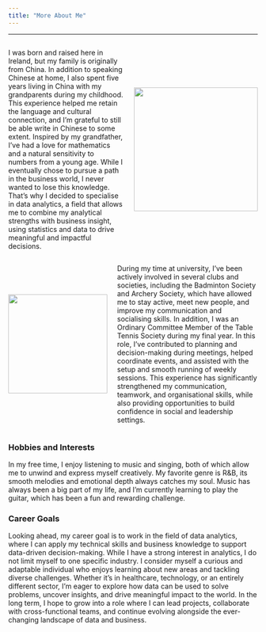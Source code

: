 ```yaml
---
title: "More About Me"
---
```


---

<div style="display: flex; align-items: center; flex-direction: row-reverse; gap: 20px;">
  <img src="assets/photo6.png" width="250px" style="border-radius: 1px;">
  <p>
I was born and raised here in Ireland, but my family is originally from China. In addition to speaking Chinese at home, I also spent five years living in China with my grandparents during my childhood. This experience helped me retain the language and cultural connection, and I’m grateful to still be able write in Chinese to some extent. Inspired by my grandfather, I’ve had a love for mathematics and a natural sensitivity to numbers from a young age. While I eventually chose to pursue a path in the business world, I never wanted to lose this knowledge. That’s why I decided to specialise in data analytics, a field that allows me to combine my analytical strengths with business insight, using statistics and data to drive meaningful and impactful decisions.
  </p>
</div>

<div style="display: flex; align-items: center; gap: 20px;">
  <img src="assets/photo7.png" width="200px" style="border-radius: 1px;">
  <p>
During my time at university, I’ve been actively involved in several clubs and societies, including the Badminton Society and Archery Society, which have allowed me to stay active, meet new people, and improve my communication and socialising skills. In addition, I was an Ordinary Committee Member of the Table Tennis Society during my final year. In this role, I’ve contributed to planning and decision-making during meetings, helped coordinate events, and assisted with the setup and smooth running of weekly sessions. This experience has significantly strengthened my communication, teamwork, and organisational skills, while also providing opportunities to build confidence in social and leadership settings.
  </p>
</div>

### Hobbies and Interests

In my free time, I enjoy listening to music and singing, both of which allow me to unwind and express myself creatively. My favorite genre is R&B, its smooth melodies and emotional depth always catches my soul. Music has always been a big part of my life, and I'm currently learning to play the guitar, which has been a fun and rewarding challenge.

### Career Goals

Looking ahead, my career goal is to work in the field of data analytics, where I can apply my technical skills and business knowledge to support data-driven decision-making. While I have a strong interest in analytics, I do not limit myself to one specific industry. I consider myself a curious and adaptable individual who enjoys learning about new areas and tackling diverse challenges. Whether it’s in healthcare, technology, or an entirely different sector, I’m eager to explore how data can be used to solve problems, uncover insights, and drive meaningful impact to the world. In the long term, I hope to grow into a role where I can lead projects, collaborate with cross-functional teams, and continue evolving alongside the ever-changing landscape of data and business.